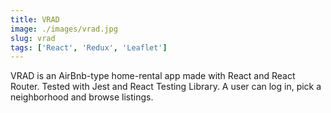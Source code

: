 ```yaml
---
title: VRAD
image: ./images/vrad.jpg
slug: vrad
tags: ['React', 'Redux', 'Leaflet']
---
```


VRAD is an AirBnb-type home-rental app made with React and React Router. Tested with Jest and React Testing Library. A user can log in, pick a neighborhood and browse listings.
